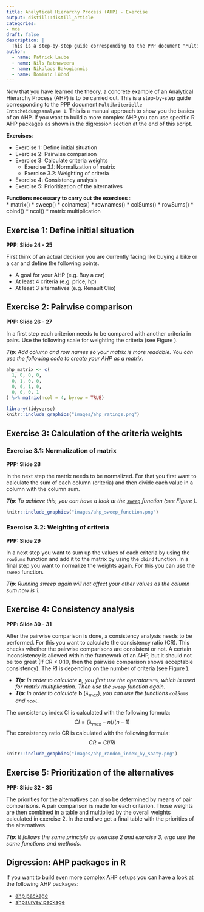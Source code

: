 ```yaml
---
title: Analytical Hierarchy Process (AHP) - Exercise
output: distill::distill_article
categories:
- mce
draft: false
description: |
  This is a step-by-step guide corresponding to the PPP document "Multikriterielle Entscheidungsanalyse 1".
author:
  - name: Patrick Laube
  - name: Nils Ratnaweera
  - name: Nikolaos Bakogiannis
  - name: Dominic Lüönd
---
```



Now that you have learned the theory, a concrete example of an Analytical Hierarchy Process (AHP) is to be carried out. This is a step-by-step guide corresponding to the PPP document `Multikriterielle Entscheidungsanalyse 1`. This is a manual approach to show you the basics of an AHP. If you want to build a more complex AHP you can use specific R AHP packages as shown in the digression section at the end of this script.

**Exercises**: 

- Exercise 1: Define initial situation
- Exercise 2: Pairwise comparison
- Exercise 3: Calculate criteria weights
  - Exercise 3.1: Normalization of matrix
  - Exercise 3.2: Weighting of criteria
- Exercise 4: Consistency analysis
- Exercise 5: Prioritization of the alternatives

**Functions necessary to carry out the exercises **:  
* matrix()
* sweep()
* colnames()
* rownames()
* colSums()
* rowSums()
* cbind()
* ncol()
* matrix multiplication


## Exercise 1: Define initial situation 
**PPP: Slide 24 - 25**

First think of an actual decision you are currently facing like buying a bike or a car and define the following points.

* A goal for your AHP (e.g. Buy a car)
* At least 4 criteria (e.g. price, hp)
* At least 3 alternatives (e.g. Renault Clio)


## Exercise 2: Pairwise comparison
**PPP: Slide 26 - 27**

In a first step each criterion needs to be compared with another criteria in pairs. Use the following scale for weighting the criteria (see Figure \ref{fig:ahp_rating}). 

***Tip**: Add column and row names so your matrix is more readable. You can use the following code to create your AHP as a matrix.*

```r
ahp_matrix <- c(
  1, 0, 0, 0,
  0, 1, 0, 0,
  0, 0, 1, 0,
  0, 0, 0, 1
) %>% matrix(ncol = 4, byrow = TRUE) 
```

```r
library(tidyverse)
knitr::include_graphics("images/ahp_ratings.png")
```

## Exercise 3: Calculation of the criteria weights

### Exercise 3.1: Normalization of matrix
**PPP: Slide 28**

In the next step the matrix needs to be normalized. For that you first want to calculate the sum of each column (criteria) and then divide each value in a column with the column sum.  

***Tip**: To achieve this, you can have a look at the [`sweep`](https://www.rdocumentation.org/packages/base/versions/3.6.2/topics/sweep) function (see Figure \ref{fig:ahp_sweep_function}).*

```r
knitr::include_graphics("images/ahp_sweep_function.png")
```

### Exercise 3.2: Weighting of criteria
**PPP: Slide 29**  

In a next step you want to sum up the values of each criteria by using the `rowSums` function and add it to the matrix by using the `cbind` function. In a final step you  want to normalize the weights again. For this you can use the `sweep` function.

***Tip**: Running sweep again will not affect your other values as the column sum now is 1.*

\newpage

## Exercise 4: Consistency analysis
**PPP: Slide 30 - 31**

After the pairwise comparison is done, a consistency analysis needs to be performed. For this you want to calculate the consistency ratio (CR). This checks whether the pairwise comparisons are consistent or not. A certain inconsistency is allowed within the framework of an AHP, but it should not be too great (If CR < 0.10, then the pairwise comparison shows acceptable consistency). The RI is depending on the number of criteria (see Figure \ref{fig:random_index_by_saaty}).

* ***Tip**: In order to calculate* **a***, you first use the operator* `%*%`*, which is used for matrix multiplication. Then use the `sweep` function again.*
* ***Tip**: In order to calculate* **b** ($\lambda_{max}$)*, you can use the functions `colSums` and `ncol`.*

The consistency index CI is calculated with the following formula: $$CI = (\lambda_{max} - n) / (n - 1)$$
The consistency ratio CR is calculated with the following formula: $$CR = CI / RI$$

```r
knitr::include_graphics("images/ahp_random_index_by_saaty.png")
```

\newpage

## Exercise 5: Prioritization of the alternatives
**PPP: Slide 32 - 35**

The priorities for the alternatives can also be determined by means of pair comparisons. A pair comparison is made for each criterion. Those weights are then combined in a table and multiplied by the overall weights calculated in exercise 2. In the end we get a final table with the priorities of the alternatives. 

***Tip**: It follows the same principle as exercise 2 and exercise 3, ergo use the same functions and methods.*


## Digression: AHP packages in R
If you want to build even more complex AHP setups you can have a look at the following AHP packages:

* [ahp package](https://www.r-bloggers.com/2016/01/analytic-hierarchy-process-ahp-with-the-ahp-package/)
* [ahpsurvey package](https://cran.r-project.org/web/packages/ahpsurvey/vignettes/my-vignette.html)


